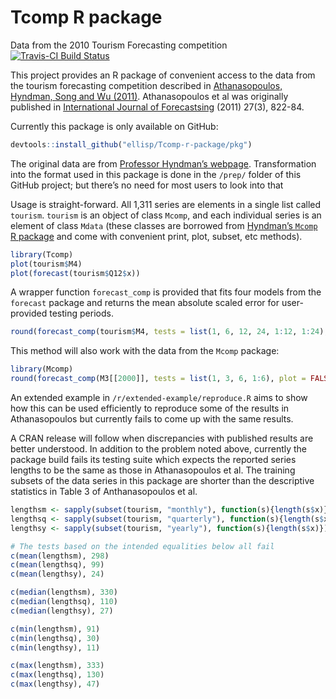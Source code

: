 # Tcomp R package
Data from the 2010 Tourism Forecasting competition
[![Travis-CI Build Status](https://travis-ci.org/ellisp/Tcomp-r-package.svg?branch=master)](https://travis-ci.org/ellisp/Tcomp-r-package)

This project provides an R package of convenient access to the data from the tourism forecasting competition described in [Athanasopoulos, Hyndman, Song and Wu (2011)](http://robjhyndman.com/papers/the-tourism-forecasting-competition/). Athanasopoulos et al was originally published in [International Journal of Forecastsing](http://www.forecasters.org/ijf) (2011) 27(3), 822-84.

Currently this package is only available on GitHub:

```r
devtools::install_github("ellisp/Tcomp-r-package/pkg")
```

The original data are from [Professor Hyndman's webpage](http://robjhyndman.com/papers/the-tourism-forecasting-competition/).  Transformation into the format used in this package is done in the `/prep/` folder of this GitHub project; but there's no need for most users to look into that

Usage is straight-forward.  All 1,311 series are elements in a single list called `tourism`.  `tourism` is an object of class `Mcomp`, and each individual series is an element of class `Mdata` (these classes are borrowed from [Hyndman's `Mcomp` R package](https://cran.r-project.org/package=Mcomp) and come with convenient print, plot, subset, etc methods).

```r
library(Tcomp)
plot(tourism$M4)
plot(forecast(tourism$Q12$x))
```

A wrapper function `forecast_comp` is provided that fits four models from the `forecast` package and returns the mean absolute scaled error for user-provided testing periods.
```r
round(forecast_comp(tourism$M4, tests = list(1, 6, 12, 24, 1:12, 1:24), plot = TRUE), 2)
```

This method will also work with the data from the `Mcomp` package:

```r
library(Mcomp)
round(forecast_comp(M3[[2000]], tests = list(1, 3, 6, 1:6), plot = FALSE), 2)
```

An extended example in `/r/extended-example/reproduce.R` aims to show how this can be used efficiently to reproduce some of the results in Athanasopoulos but currently fails to come up with the same results.

A CRAN release will follow when discrepancies with published results are better understood.  In addition to the problem noted above, currently the package build fails its testing suite which expects the reported series lengths to be the same as those in Athanasopoulos et al.  The training subsets of the data series in this package are shorter than the descriptive statistics in Table 3 of Anthanasopoulos et al.

```r
lengthsm <- sapply(subset(tourism, "monthly"), function(s){length(s$x)})
lengthsq <- sapply(subset(tourism, "quarterly"), function(s){length(s$x)})
lengthsy <- sapply(subset(tourism, "yearly"), function(s){length(s$x)})

# The tests based on the intended equalities below all fail
c(mean(lengthsm), 298)
c(mean(lengthsq), 99)
c(mean(lengthsy), 24)

c(median(lengthsm), 330)
c(median(lengthsq), 110)
c(median(lengthsy), 27)

c(min(lengthsm), 91)
c(min(lengthsq), 30)
c(min(lengthsy), 11)

c(max(lengthsm), 333)
c(max(lengthsq), 130)
c(max(lengthsy), 47)
```


